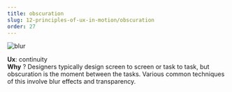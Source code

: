 ```yaml
---
title: obscuration
slug: 12-principles-of-ux-in-motion/obscuration
order: 27
---
```


<SlideTemplate title="Principle 9: Obscuration">

![blur](/gif/ux_blur.gif)

**Ux**: continuity  
**Why** ? Designers typically design screen to screen or task to task, but obscuration is the moment between the tasks. Various common techniques of this involve blur effects and transparency.

</SlideTemplate>
